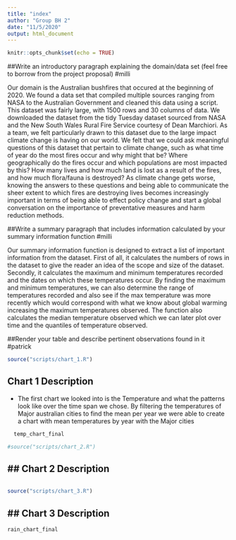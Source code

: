 ```yaml
---
title: "index"
author: "Group BH 2"
date: "11/5/2020"
output: html_document
---
```


```r
knitr::opts_chunk$set(echo = TRUE)
```

##Write an introductory paragraph explaining the domain/data set (feel free to borrow from the project proposal)
#milli

  Our domain is the Australian bushfires that occured at the beginning of 2020. We found a data set that compiled multiple sources ranging from NASA 
to the Australian Government and cleaned this data using a script. This dataset was fairly large, with 1500 rows and 30 columns of data.
We downloaded the dataset from the tidy Tuesday dataset sourced from NASA and the New South Wales Rural Fire Service courtesy of Dean Marchiori. 
As a team, we felt particularly drawn to this dataset due to the large impact climate change is having on our world. We felt that we could ask meaningful 
questions of this dataset that pertain to climate change, such as what time of year do the most fires occur and why might that be?
Where geographically do the fires occur and which populations are most impacted by this? How many lives and how much land is lost as a result of the fires, 
and how much flora/fauna is destroyed? As climate change gets worse, knowing the answers to these questions and being able to communicate the sheer extent
to which fires are destroying lives becomes increasingly important in terms of being able to effect policy change and start a global conversation 
on the importance of preventative measures and harm reduction methods.

##Write a summary paragraph that includes information calculated by your summary information function
#milli

  Our summary information function is designed to extract a list of important information from the dataset. First of all, it calculates the numbers of rows in the dataset to give the reader an idea of the scope and size of the dataset. Secondly, it calculates the maximum and minimum temperatures recorded and the dates on which these temperatures occur. By finding the maximum and minimum temperatures, we can also determine the range of temperatures recorded and also see if the max temperature was more recently which would correspond with what we know about global warming increasing the maximum temperatures observed. The function also calculates the median temperature observed which we can later plot over time and the quantiles of temperature observed.

##Render your table and describe pertinent observations found in it
#patrick 


```r
source("scripts/chart_1.R")
```
## Chart 1 Description 
- The first chart we looked into is the Temperature and what the patterns look like over the time span we chose. By filtering the temperatures of Major australian cities to find the mean per year we were able to create a chart with mean temperatures by year with the Major cities 
```r
  temp_chart_final
```

```r
#source("scripts/chart_2.R")
```
## Chart 2 Description
- 
```r

```

```r
source("scripts/chart_3.R")
```
## Chart 3 Description
- 
```r
rain_chart_final
```
